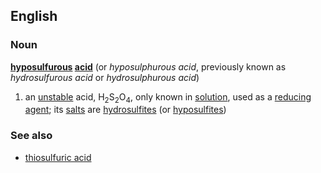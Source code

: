 ==English==
===Noun===
'''[[hyposulfurous]] [[acid]]''' (or ''hyposulphurous acid'', previously known as ''hydrosulfurous acid'' or ''hydrosulphurous acid'')
#an [[unstable]] acid, H<sub>2</sub>S<sub>2</sub>O<sub>4</sub>, only known in [[solution]], used as a [[reducing agent]]; its [[salt]]s are [[hydrosulfite]]s (or [[hyposulfite]]s)
===See also===
*[[thiosulfuric acid]]